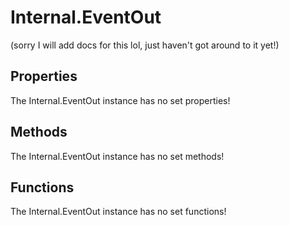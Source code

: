 [//]: # (This file was automatically compiled through the Generator luau code under this repository)
[//]: # (if you want to edit the documentation of discord-luau, please write changes)
[//]: # (to the discord-luau repository itself, we extract the comments from discord-luau and translate)
[//]: # (them into markdown files that Nextra can interpret!)

[//]: # (----- NEXTRA COMPONENTS IMPORT ----- )


[//]: # (----- DOCUMENT HEADER ----- )

# Internal.EventOut

(sorry I will add docs for this lol, just haven't got around to it yet!)

[//]: # (----- DOCUMENT PROPERTIES ----- )

## Properties

The Internal.EventOut instance has no set properties!

[//]: # (----- DOCUMENT METHODS ----- )

## Methods

The Internal.EventOut instance has no set methods!

[//]: # (----- DOCUMENT FUNCTIONS ----- )

## Functions

The Internal.EventOut instance has no set functions!

